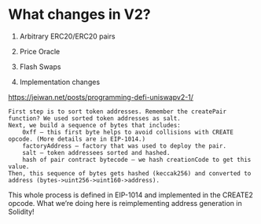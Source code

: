 # What changes in V2?

1. Arbitrary ERC20/ERC20 pairs

2. Price Oracle

3. Flash Swaps

4. Implementation changes


https://jeiwan.net/posts/programming-defi-uniswapv2-1/




    First step is to sort token addresses. Remember the createPair function? We used sorted token addresses as salt.
    Next, we build a sequence of bytes that includes:
        0xff – this first byte helps to avoid collisions with CREATE opcode. (More details are in EIP-1014.)
        factoryAddress – factory that was used to deploy the pair.
        salt – token addressees sorted and hashed.
        hash of pair contract bytecode – we hash creationCode to get this value.
    Then, this sequence of bytes gets hashed (keccak256) and converted to address (bytes->uint256->uint160->address).

This whole process is defined in EIP-1014 and implemented in the CREATE2 opcode. What we’re doing here is reimplementing address generation in Solidity!
